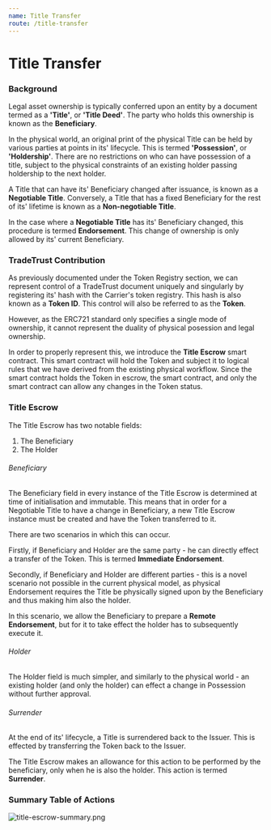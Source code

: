 ```yaml
---
name: Title Transfer
route: /title-transfer
---
```


# Title Transfer

### Background
Legal asset ownership is typically conferred upon an entity by a document termed as a **'Title'**, or **'Title Deed'**. The party who holds this ownership is known as the **Beneficiary**.

In the physical world, an original print of the physical Title can be held by various parties at points in its' lifecycle. This is termed **'Possession'**, or **'Holdership'**. There are no restrictions on who can have possession of a title, subject to the physical constraints of an existing holder passing holdership to the next holder.

A Title that can have its' Beneficiary changed after issuance, is known as a **Negotiable Title**. Conversely, a Title that has a fixed Beneficiary for the rest of its' lifetime is known as a **Non-negotiable Title**.

In the case where a **Negotiable Title** has its' Beneficiary changed, this procedure is termed **Endorsement**. This change of ownership is only allowed by its' current Beneficiary. 

### TradeTrust Contribution

As previously documented under the Token Registry section, we can represent control of a TradeTrust document uniquely and singularly by registering its' hash with the Carrier's token registry. This hash is also known as a **Token ID**. This control will also be referred to as the **Token**.

However, as the ERC721 standard only specifies a single mode of ownership, it cannot represent the duality of physical posession and legal ownership.

In order to properly represent this, we introduce the **Title Escrow** smart contract. This smart contract will hold the Token and subject it to logical rules that we have derived from the existing physical workflow. Since the smart contract holds the Token in escrow, the smart contract, and only the smart contract can allow any changes in the Token status.

### Title Escrow

The Title Escrow has two notable fields:
1) The Beneficiary
2) The Holder

###### Beneficiary
The Beneficiary field in every instance of the Title Escrow is determined at time of initialisation and immutable. This means that in order for a Negotiable Title to have a change in Beneficiary, a new Title Escrow instance must be created and have the Token transferred to it.

There are two scenarios in which this can occur.

Firstly, if Beneficiary and Holder are the same party - he can directly effect a transfer of the Token. This is termed **Immediate Endorsement**.

Secondly, if Beneficiary and Holder are different parties - this is a novel scenario not possible in the current physical model, as physical Endorsement requires the Title be physically signed upon by the Beneficiary and thus making him also the holder.

In this scenario, we allow the Beneficiary to prepare a **Remote Endorsement**, but for it to take effect the holder has to subsequently execute it.


###### Holder

The Holder field is much simpler, and similarly to the physical world - an existing holder (and only the holder) can effect a change in Possession without further approval.

###### Surrender

At the end of its' lifecycle, a Title is surrendered back to the Issuer. This is effected by transferring the Token back to the Issuer. 

The Title Escrow makes an allowance for this action to be performed by the beneficiary, only when he is also the holder. This action is termed **Surrender**.

### Summary Table of Actions

![title-escrow-summary.png](./title-escrow-summary.png)